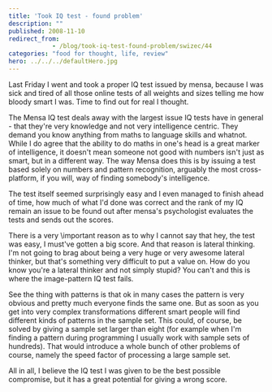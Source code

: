 ```yaml
---
title: 'Took IQ test - found problem'
description: ""
published: 2008-11-10
redirect_from: 
            - /blog/took-iq-test-found-problem/swizec/44
categories: "food for thought, life, review"
hero: ../../../defaultHero.jpg
---
```

Last Friday I went and took a proper IQ test issued by mensa, because I was sick and tired of all those online tests of all weights and sizes telling me how bloody smart I was. Time to find out for real I thought.

The Mensa IQ test deals away with the largest issue IQ tests have in general - that they&#x27;re very knowledge and not very intelligence centric. They demand you know anything from maths to language skills and whatnot. While I do agree that the ability to do maths in one&#x27;s head is a great marker of intelligence, it doesn&#x27;t mean someone not good with numbers isn&#x27;t just as smart, but in a different way. The way Mensa does this is by issuing a test based solely on numbers and pattern recognition, arguably the most cross-platform, if you will, way of finding somebody&#x27;s intelligence.

The test itself seemed surprisingly easy and I even managed to finish ahead of time, how much of what I&#x27;d done was correct and the rank of my IQ remain an issue to be found out after mensa&#x27;s psychologist evaluates the tests and sends out the scores.

There is a very \\important reason as to why I cannot say that hey, the test was easy, I must&#x27;ve gotten a big score. And that reason is lateral thinking. I&#x27;m not going to brag about being a very huge or very awesome lateral thinker, but that&#x27;s something very difficult to put a value on. How do you know you&#x27;re a lateral thinker and not simply stupid? You can&#x27;t and this is where the image-pattern IQ test fails.

See the thing with patterns is that ok in many cases the pattern is very obvious and pretty much everyone finds the same one. But as soon as you get into very complex transformations different smart people will find different kinds of patterns in the sample set. This could, of course, be solved by giving a sample set larger than eight (for example when I&#x27;m finding a pattern during programming I usually work with sample sets of hundreds). That would introduce a whole bunch of other problems of course, namely the speed factor of processing a large sample set.

All in all, I believe the IQ test I was given to be the best possible compromise, but it has a great potential for giving a wrong score.